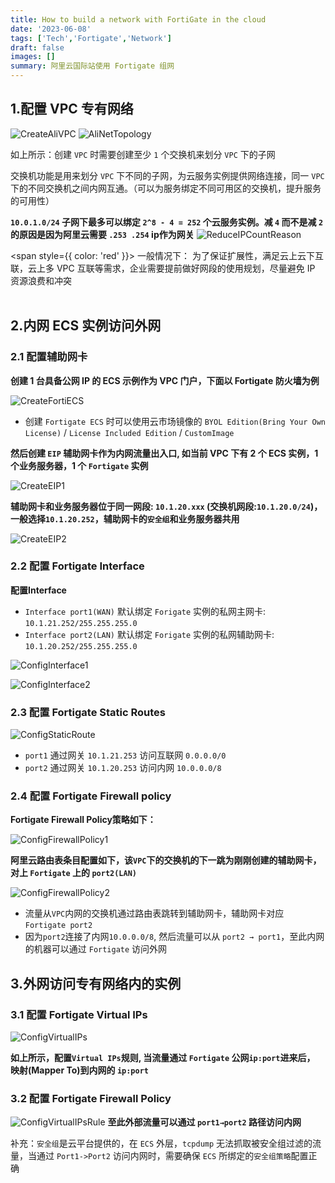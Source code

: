 ```yaml
---
title: How to build a network with FortiGate in the cloud
date: '2023-06-08'
tags: ['Tech','Fortigate','Network']
draft: false
images: []
summary: 阿里云国际站使用 Fortigate 组网
---
```


<TOCInline toc={props.toc} indentDepth={3} fromHeading={2} toHeading={6}/>

## 1.配置 VPC 专有网络

![CreateAliVPC](/static/images/BuildNetworkWithFortiInCloud/CreateAliVPC.png)
![AliNetTopology](/static/images/BuildNetworkWithFortiInCloud/AliNetTopology.png)

如上所示：创建 `VPC` 时需要创建至少 `1` 个交换机来划分 `VPC` 下的子网

交换机功能是用来划分 `VPC` 下不同的子网，为云服务实例提供网络连接，同一 `VPC` 下的不同交换机之间内网互通。（可以为服务绑定不同可用区的交换机，提升服务的可用性）


**`10.0.1.0/24` 子网下最多可以绑定 `2^8 - 4 = 252` 个云服务实例。减 `4` 而不是减 `2` 的原因是因为阿里云需要 `.253 .254` ip作为网关**
![ReduceIPCountReason](/static/images/BuildNetworkWithFortiInCloud/ReduceIPCountReason.png)

<span style={{ color: 'red' }}> 一般情况下： 为了保证扩展性，满足云上云下互联，云上多 VPC 互联等需求，企业需要提前做好网段的使用规划，尽量避免 IP 资源浪费和冲突</span><br></br>

## 2.内网 ECS 实例访问外网

### 2.1 配置辅助网卡

**创建 1 台具备公网 IP 的 ECS 示例作为 VPC 门户，下面以 Fortigate 防火墙为例**

![CreateFortiECS](/static/images/BuildNetworkWithFortiInCloud/CreateFortiECS.png)

- 创建 `Fortigate ECS` 时可以使用云市场镜像的 `BYOL Edition(Bring Your Own License)` / `License Included Edition` / `CustomImage`


**然后创建 `EIP` 辅助网卡作为内网流量出入口, 如当前 VPC 下有  2 个 ECS 实例，1 个业务服务器，1 个 `Fortigate` 实例**

![CreateEIP1](/static/images/BuildNetworkWithFortiInCloud/CreateEIP1.png)


**辅助网卡和业务服务器位于同一网段: `10.1.20.xxx` (交换机网段:`10.1.20.0/24`)， 一般选择`10.1.20.252`，辅助网卡的`安全组`和业务服务器共用**

![CreateEIP2](/static/images/BuildNetworkWithFortiInCloud/CreateEIP2.png)


### 2.2 配置 Fortigate Interface


**配置Interface**

- `Interface port1(WAN)` 默认绑定 `Forigate` 实例的私网主网卡: `10.1.21.252/255.255.255.0`
- `Interface port2(LAN)` 默认绑定 `Forigate` 实例的私网辅助网卡:  `10.1.20.252/255.255.255.0`

![ConfigInterface1](/static/images/BuildNetworkWithFortiInCloud/ConfigInterface1.png)

![ConfigInterface2](/static/images/BuildNetworkWithFortiInCloud/ConfigInterface2.png)


### 2.3 配置 Fortigate Static Routes

![ConfigStaticRoute](/static/images/BuildNetworkWithFortiInCloud/ConfigStaticRoute.png)

- `port1` 通过网关 `10.1.21.253` 访问互联网 `0.0.0.0/0`
- `port2` 通过网关 `10.1.20.253` 访问内网 `10.0.0.0/8`



### 2.4 配置 Fortigate Firewall policy

**Fortigate Firewall Policy策略如下：**

![ConfigFirewallPolicy1](/static/images/BuildNetworkWithFortiInCloud/ConfigFirewallPolicy1.png)

**阿里云路由表条目配置如下，该`VPC`下的交换机的下一跳为刚刚创建的辅助网卡，对上 `Fortigate` 上的 `port2(LAN)`**

![ConfigFirewallPolicy2](/static/images/BuildNetworkWithFortiInCloud/ConfigFirewallPolicy2.png)

- 流量从`VPC`内网的交换机通过路由表跳转到辅助网卡，辅助网卡对应 `Fortigate port2`
- 因为`port2`连接了内网`10.0.0.0/8`, 然后流量可以从 `port2 → port1`，至此内网的机器可以通过 `Fortigate` 访问外网



## 3.外网访问专有网络内的实例
### 3.1 配置 Fortigate Virtual IPs

![ConfigVirtualIPs](/static/images/BuildNetworkWithFortiInCloud/ConfigVirtualIPs.png)

**如上所示，配置`Virtual IPs`规则, 当流量通过 `Fortigate` 公网`ip:port`进来后， 映射(Mapper To)到内网的 `ip:port`**

### 3.2 配置 Fortigate Firewall Policy

![ConfigVirtualIPsRule](/static/images/BuildNetworkWithFortiInCloud/ConfigVirtualIPsRule.png)
**至此外部流量可以通过 `port1→port2` 路径访问内网**


补充：`安全组`是云平台提供的，在 `ECS` 外层，`tcpdump` 无法抓取被安全组过滤的流量，当通过 `Port1->Port2` 访问内网时，需要确保 `ECS` 所绑定的`安全组策略`配置正确